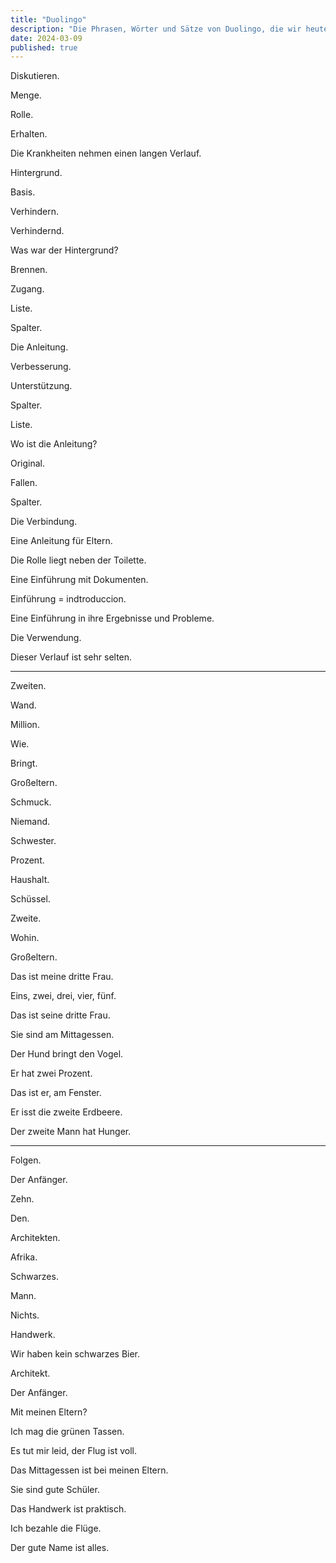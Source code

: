 ```yaml
---
title: "Duolingo"
description: "Die Phrasen, Wörter und Sätze von Duolingo, die wir heute geübt haben."
date: 2024-03-09
published: true
---
```


Diskutieren.

Menge.

Rolle.

Erhalten.

Die Krankheiten nehmen einen langen Verlauf.

Hintergrund.

Basis.

Verhindern.

Verhindernd.

Was war der Hintergrund?

Brennen.

Zugang.

Liste.

Spalter.

Die Anleitung.

Verbesserung.

Unterstützung.

Spalter.

Liste.

Wo ist die Anleitung?

Original.

Fallen.

Spalter.

Die Verbindung.

Eine Anleitung für Eltern.

Die Rolle liegt neben der Toilette.

Eine Einführung mit Dokumenten.

Einführung = indtroduccion.

Eine Einführung in ihre Ergebnisse und Probleme.

Die Verwendung.

Dieser Verlauf ist sehr selten.

---

Zweiten.

Wand.

Million.

Wie.

Bringt.

Großeltern.

Schmuck.

Niemand.

Schwester.

Prozent.

Haushalt.

Schüssel.

Zweite.

Wohin.

Großeltern.

Das ist meine dritte Frau.

Eins, zwei, drei, vier, fünf.

Das ist seine dritte Frau.

Sie sind am Mittagessen.

Der Hund bringt den Vogel.

Er hat zwei Prozent.

Das ist er, am Fenster.

Er isst die zweite Erdbeere.

Der zweite Mann hat Hunger.

---

Folgen.

Der Anfänger.

Zehn.

Den.

Architekten.

Afrika.

Schwarzes.

Mann.

Nichts.

Handwerk.

Wir haben kein schwarzes Bier.

Architekt.

Der Anfänger.

Mit meinen Eltern?

Ich mag die grünen Tassen.

Es tut mir leid, der Flug ist voll.

Das Mittagessen ist bei meinen Eltern.

Sie sind gute Schüler.

Das Handwerk ist praktisch.

Ich bezahle die Flüge.

Der gute Name ist alles.
